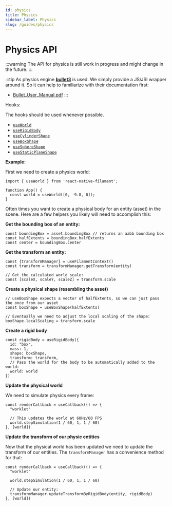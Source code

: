 ```yaml
---
id: physics
title: Physics
sidebar_label: Physics
slug: /guides/physics
---
```


# Physics API

:::warning
The API for physics is still work in progress and might change in the future.
:::

:::tip
As physics engine [**bullet3**](https://github.com/bulletphysics/bullet3) is used. We simply provide a JS/JSI wrapper around it.
So it can help to familiarize with their documentation first:
- [Bullet_User_Manual.pdf](https://github.com/bulletphysics/bullet3/blob/master/docs/Bullet_User_Manual.pdf)
:::


Hooks:

The hooks should be used whenever possible.

- [`useWorld`](../api/functions/useWorld)
- [`useRigidBody`](../api/functions/useRigidBody)
- [`useCylinderShape`](../api/functions/useCylinderShape)
- [`useBoxShape`](../api/functions/useBoxShape)
- [`useSphereShape`](../api/functions/useSphereShape)
- [`useStaticPlaneShape`](../api/functions/useStaticPlaneShape)


**Example:**

First we need to create a physics world:

```tsx
import { useWorld } from 'react-native-filament';

function App() {
  const world = useWorld([0, -9.8, 0]);
}
```

Often times you want to create a physical body for an entity (asset) in the scene.
Here are a few helpers you likely will need to accomplish this:

**Get the bounding box of an entity:**

```tsx
const boundingBox = asset.boundingBox // returns an aabb bounding box
const halfExtents = boundingBox.halfExtents
const center = boundingBox.center
```

**Get the transform an entity:**

```tsx
const {transformManager} = useFilamentContext()
const transform = transformManager.getTransform(entity)

// Get the calculated world scale:
const [scaleX, scaleY, scaleZ] = transform.scale
```

**Create a physical shape (resembling the asset)**

```tsx
// useBoxShape expects a vector of halfExtents, so we can just pass the once from our asset
const boxShape = useBoxShape(halfExtents)

// Eventually we need to adjust the local scaling of the shape:
boxShape.localScaling = transform.scale
```

**Create a rigid body**

```tsx
const rigidBody = useRigidBody({
  id: "box",
  mass: 1,
  shape: boxShape,
  transform: transform,
  // Pass the world for the body to be automatically added to the world:
  world: world
})
```

**Update the physical world**

We need to simulate physics every frame:

```tsx
const renderCallback = useCallback(() => {
  "worklet"

  // This updates the world at 60Hz/60 FPS
  world.stepSimulation(1 / 60, 1, 1 / 60)
}, [world])
```

**Update the transform of our physic entities**

Now that the physical world has been updated we need to update the transform of our entities.
The `transformManager` has a convenience method for that:

```tsx
const renderCallback = useCallback(() => {
  "worklet"

  world.stepSimulation(1 / 60, 1, 1 / 60)

  // Update our entity:
  transformManager.updateTransformByRigidBody(entity, rigidBody)
}, [world])